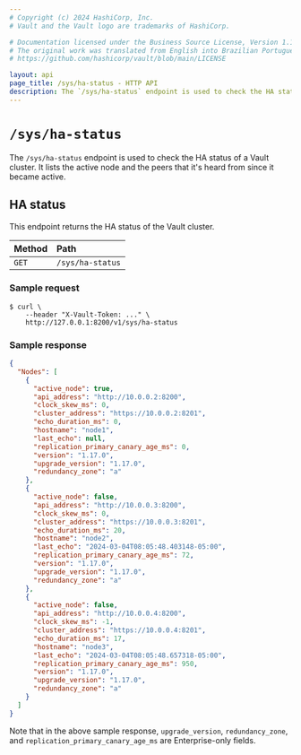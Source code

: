 ```yaml
---
# Copyright (c) 2024 HashiCorp, Inc.
# Vault and the Vault logo are trademarks of HashiCorp.

# Documentation licensed under the Business Source License, Version 1.1.
# The original work was translated from English into Brazilian Portuguese.
# https://github.com/hashicorp/vault/blob/main/LICENSE

layout: api
page_title: /sys/ha-status - HTTP API
description: The `/sys/ha-status` endpoint is used to check the HA status of a Vault cluster.
---
```


# `/sys/ha-status`

The `/sys/ha-status` endpoint is used to check the HA status of a Vault cluster.
It lists the active node and the peers that it's heard from since it became active.

## HA status

This endpoint returns the HA status of the Vault cluster.

| Method | Path               |
| :----- | :----------------- |
| `GET`  | `/sys/ha-status` |

### Sample request

```shell-session
$ curl \
    --header "X-Vault-Token: ..." \
    http://127.0.0.1:8200/v1/sys/ha-status
```

### Sample response

```json
{
  "Nodes": [
    {
      "active_node": true,
      "api_address": "http://10.0.0.2:8200",
      "clock_skew_ms": 0,
      "cluster_address": "https://10.0.0.2:8201",
      "echo_duration_ms": 0,
      "hostname": "node1",
      "last_echo": null,
      "replication_primary_canary_age_ms": 0,
      "version": "1.17.0",
      "upgrade_version": "1.17.0",
      "redundancy_zone": "a"
    },
    {
      "active_node": false,
      "api_address": "http://10.0.0.3:8200",
      "clock_skew_ms": 0,
      "cluster_address": "https://10.0.0.3:8201",
      "echo_duration_ms": 20,
      "hostname": "node2",
      "last_echo": "2024-03-04T08:05:48.403148-05:00",
      "replication_primary_canary_age_ms": 72,
      "version": "1.17.0",
      "upgrade_version": "1.17.0",
      "redundancy_zone": "a"
    },
    {
      "active_node": false,
      "api_address": "http://10.0.0.4:8200",
      "clock_skew_ms": -1,
      "cluster_address": "https://10.0.0.4:8201",
      "echo_duration_ms": 17,
      "hostname": "node3",
      "last_echo": "2024-03-04T08:05:48.657318-05:00",
      "replication_primary_canary_age_ms": 950,
      "version": "1.17.0",
      "upgrade_version": "1.17.0",
      "redundancy_zone": "a"
    }
  ]
}
```
Note that in the above sample response, `upgrade_version`, `redundancy_zone`, and `replication_primary_canary_age_ms` are Enterprise-only fields.
